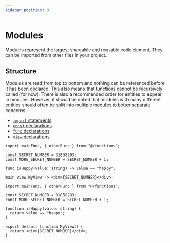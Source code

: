 ```yaml
---
sidebar_position: 9
---
```



# Modules

Modules represent the largest shareable and reusable code element.
They can be imported from other files in your project.

## Structure

Modules are read from top to bottom and nothing can be referenced before it has been declared.
This also means that functions cannot be recursively called (for now). There is also a recommended order for entities to appear in modules.
However, it should be noted that modules with many different entities should often be split into multiple modules to better separate concerns.

- [`import` statements](import)
- [`const` declarations](../declaration/constant)
- [`func` declarations](../declaration/function)
- [`view` declarations](../declaration/view)

<Tabs>
<TabItem value="knot" label="Knot">

```knot
import mainFunc, { otherFunc } from "@/functions";

const SECRET_NUMBER = 31858293;
const MORE_SECRET_NUMBER = SECRET_NUMBER + 1;

func isHappy(value: string) -> value == "happy";

main view MyView -> <div>{SECRET_NUMBER}</div>;
```

</TabItem>
<TabItem value="tsx" label="TypeScript">

```tsx
import mainFunc, { otherFunc } from "@/functions";

const SECRET_NUMBER = 31858293;
const MORE_SECRET_NUMBER = SECRET_NUMBER + 1;

function isHappy(value: string) {
  return value == "happy";
}

export default function MyView() {
  return <div>{SECRET_NUMBER}</div>;
}
```

</TabItem>
</Tabs>
